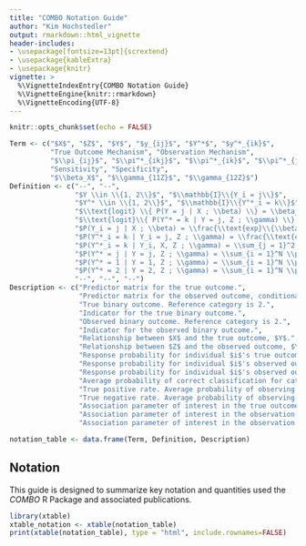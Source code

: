 ```yaml
---
title: "COMBO Notation Guide"
author: "Kim Hochstedler"
output: rmarkdown::html_vignette
header-includes:
- \usepackage[fontsize=13pt]{scrextend}
- \usepackage{kableExtra}
- \usepackage{knitr}
vignette: >
  %\VignetteIndexEntry{COMBO Notation Guide}
  %\VignetteEngine{knitr::rmarkdown}
  %\VignetteEncoding{UTF-8}
---
```



```r
knitr::opts_chunk$set(echo = FALSE)
```

```r
Term <- c("$X$", "$Z$", "$Y$", "$y_{ij}$", "$Y^*$", "$y^*_{ik}$",
          "True Outcome Mechanism", "Observation Mechanism",
          "$\\pi_{ij}$", "$\\pi^*_{ikj}$", "$\\pi^*_{ik}$", "$\\pi^*_{jj}$",
          "Sensitivity", "Specificity",
          "$\\beta_X$", "$\\gamma_{11Z}$", "$\\gamma_{12Z}$")
Definition <- c("--", "--",
                "$Y \\in \\{1, 2\\}$", "$\\mathbb{I}\\{Y_i = j\\}$",
                "$Y^* \\in \\{1, 2\\}$", "$\\mathbb{I}\\{Y^*_i = k\\}$",
                "$\\text{logit} \\{ P(Y = j | X ; \\beta) \\} = \\beta_{j0} + \\beta_{jX} X$",
                "$\\text{logit}\\{ P(Y^* = k | Y = j, Z ; \\gamma) \\} = \\gamma_{kj0} + \\gamma_{kjZ} Z$",
                "$P(Y_i = j | X ; \\beta) = \\frac{\\text{exp}\\{\\beta_{j0} + \\beta_{jX} X_i\\}}{1 + \\text{exp}\\{\\beta_{j0} + \\beta_{jX} X_i\\}}$",
                "$P(Y^*_i = k | Y_i = j, Z ; \\gamma) = \\frac{\\text{exp}\\{\\gamma_{kj0} + \\gamma_{kjZ} Z_i\\}}{1 + \\text{exp}\\{\\gamma_{kj0} + \\gamma_{kjZ} Z_i\\}}$",
                "$P(Y^*_i = k | Y_i, X, Z ; \\gamma) = \\sum_{j = 1}^2 \\pi^*_{ikj} \\pi_{ij}$",
                "$P(Y^* = j | Y = j, Z ; \\gamma) = \\sum_{i = 1}^N \\pi^*_{ijj}$",
                "$P(Y^* = 1 | Y = 1, Z ; \\gamma) = \\sum_{i = 1}^N \\pi^*_{i11}$",
                "$P(Y^* = 2 | Y = 2, Z ; \\gamma) = \\sum_{i = 1}^N \\pi^*_{i22}$",
                "--", "--", "--")
Description <- c("Predictor matrix for the true outcome.",
                 "Predictor matrix for the observed outcome, conditional on the true outcome.",
                 "True binary outcome. Reference category is 2.",
                 "Indicator for the true binary outcome.",
                 "Observed binary outcome. Reference category is 2.",
                 "Indicator for the observed binary outcome.",
                 "Relationship between $X$ and the true outcome, $Y$.",
                 "Relationship between $Z$ and the observed outcome, $Y^*$, given the true outcome $Y$.",
                 "Response probability for individual $i$'s true outcome category.",
                 "Response probability for individual $i$'s observed outcome category, conditional on the true outcome.",
                 "Response probability for individual $i$'s observed outcome cateogry.",
                 "Average probability of correct classification for category $j$.",
                 "True positive rate. Average probability of observing outcome $k = 1$, given the true outcome $j = 1$.",
                 "True negative rate. Average probability of observing outcome $k = 2$, given the true outcome $j = 2$.",
                 "Association parameter of interest in the true outcome mechanism.",
                 "Association parameter of interest in the observation mechanism, given $j=1$.",
                 "Association parameter of interest in the observation mechanism, given $j=2$.")

notation_table <- data.frame(Term, Definition, Description)
```

## Notation
This guide is designed to summarize key notation and quantities used the *COMBO* R Package and associated publications.
```r
library(xtable)
xtable_notation <- xtable(notation_table)
print(xtable(notation_table), type = "html", include.rownames=FALSE)
```
